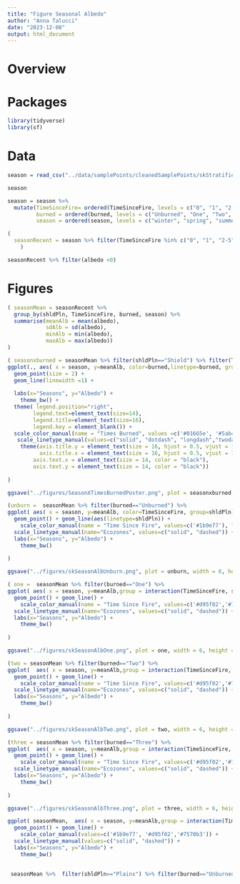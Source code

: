 ```yaml
---
title: "Figure Seasonal Albedo"
author: "Anna Talucci"
date: "2023-12-08"
output: html_document
---
```


# Overview


# Packages
```r
library(tidyverse)
library(sf)
```

# Data
```r
season = read_csv("../data/samplePoints/cleanedSamplePoints/skStratifiedv2SeasonalAlb.cvs")
```

```r
season
```

```r
season = season %>% 
  mutate(TimeSinceFire= ordered(TimeSinceFire, levels = c("0", "1", "2-5", "6-10", "11-20", "21-31", "Other")),
         burned = ordered(burned, levels = c("Unburned", "One", "Two", "Three", "other")),
         season = ordered(season, levels = c("winter", "spring", "summer", "autumn")))
```

```r
(
  seasonRecent = season %>% filter(TimeSinceFire %in% c("0", "1", "2-5")) %>% filter(albedo>0) %>% filter(ECO_NAME %in% c("Mid-Canada Boreal Plains forests", "Midwest Canadian Shield forests"))
    )
```

```r
seasonRecent %>% filter(albedo <0)
```
# Figures
```r
( seasonMean = seasonRecent %>% 
  group_by(shldPln, TimeSinceFire, burned, season) %>% 
  summarise(meanAlb = mean(albedo),
            sdAlb = sd(albedo),
            minAlb = min(albedo),
            maxAlb = max(albedo))
)
```

```r
( seasonxburned = seasonMean %>% filter(shldPln=="Shield") %>% filter(TimeSinceFire %in% c(0, 1)) %>%
ggplot(., aes( x = season, y=meanAlb, color=burned,linetype=burned, group=burned)) +
  geom_point(size = 2) + 
  geom_line(linewidth =1) +
    
  labs(x="Seasons", y="Albedo") +
    theme_bw() +
  theme( legend.position="right", 
        legend.text=element_text(size=14), 
        legend.title=element_text(size=16),
        legend.key = element_blank()) +
  scale_color_manual(name = "Times Burned", values =c('#01665e', '#5ab4ac', '#d8b365','#8c510a')) + 
   scale_linetype_manual(values=c("solid", "dotdash", "longdash","twodash")) +
    theme(axis.title.y = element_text(size = 16, hjust = 0.5, vjust = 1.1),
          axis.title.x = element_text(size = 16, hjust = 0.5, vjust = 1.1),
        axis.text.x = element_text(size = 14, color = "black"),
        axis.text.y = element_text(size = 14, color = "black")) 
  
)
```
```r
ggsave("../figures/SeasonXTimesBurnedPoster.png", plot = seasonxburned, width = 8, height =6, units = c("in"), dpi=600, bg = "white" )
```

```r
(unburn =  seasonMean %>% filter(burned=="Unburned") %>%
ggplot( aes( x = season, y=meanAlb, color=TimeSinceFire, group=shldPln)) +
  geom_point() + geom_line(aes(linetype=shldPln)) +
    scale_color_manual(name = "Time Since Fire", values=c('#1b9e77'), label="unburned") +
  scale_linetype_manual(name="Ecozones", values=c("solid", "dashed")) + 
  labs(x="Seasons", y="Albedo") +
    theme_bw()
  
)
```
```r
ggsave("../figures/skSeasonAlbUnburn.png", plot = unburn, width = 6, height =4, units = c("in"), dpi=600, bg = "white" )
```

```r
( one =  seasonMean %>% filter(burned=="One") %>%
ggplot( aes( x = season, y=meanAlb,group = interaction(TimeSinceFire, shldPln), color=TimeSinceFire, linetype=shldPln)) +
  geom_point() + geom_line() +
    scale_color_manual(name = "Time Since Fire", values=c('#d95f02','#7570b3'), labels=c("one year", "2-5 years")) +
  scale_linetype_manual(name="Ecozones", values=c("solid", "dashed")) +
  labs(x="Seasons", y="Albedo") +
    theme_bw()
  
)
```

```r
ggsave("../figures/skSeasonAlbOne.png", plot = one, width = 6, height =4, units = c("in"), dpi=600, bg = "white" )
```

```r
(two = seasonMean %>% filter(burned=="Two") %>%
ggplot(  aes( x = season, y=meanAlb,group = interaction(TimeSinceFire, shldPln), color=TimeSinceFire, linetype=shldPln)) +
  geom_point() + geom_line() +
    scale_color_manual(name = "Time Since Fire", values=c('#d95f02','#7570b3'), labels=c("one year", "2-5 years")) +
  scale_linetype_manual(name="Ecozones", values=c("solid", "dashed")) +
  labs(x="Seasons", y="Albedo") +
    theme_bw()
  
)
```

```r
ggsave("../figures/skSeasonAlbTwo.png", plot = two, width = 6, height =4, units = c("in"), dpi=600, bg = "white" )
```

```r
(three = seasonMean %>% filter(burned=="Three") %>%
ggplot(  aes( x = season, y=meanAlb,group = interaction(TimeSinceFire, shldPln), color=TimeSinceFire, linetype=shldPln)) +
  geom_point() + geom_line() +
    scale_color_manual(name = "Time Since Fire", values=c('#d95f02','#7570b3'), labels=c("one year", "2-5 years")) +
  scale_linetype_manual(name="Ecozones", values=c("solid", "dashed")) +
  labs(x="Seasons", y="Albedo") +
    theme_bw()
  
)
```

```r
ggsave("../figures/skSeasonAlbThree.png", plot = three, width = 6, height =4, units = c("in"), dpi=600, bg = "white" )
```

```r

ggplot( seasonMean,  aes( x = season, y=meanAlb,group = interaction(TimeSinceFire, burned, shldPln), color=TimeSinceFire, shape=burned, linetype=shldPln)) +
  geom_point() + geom_line() +
    scale_color_manual(values=c('#1b9e77', '#d95f02','#7570b3')) +
  scale_linetype_manual(values=c("solid", "dashed")) +
  labs(x="Seasons", y="Albedo") +
    theme_bw()
  

```

```r
 seasonMean %>%  filter(shldPln=="Plains") %>% filter(burned=="Unburned") 
  

```